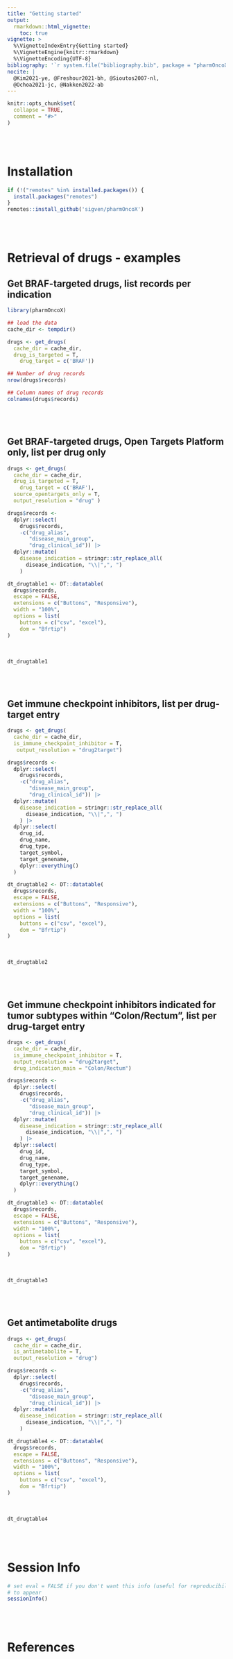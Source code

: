 ```yaml
---
title: "Getting started"
output: 
  rmarkdown::html_vignette:
    toc: true
vignette: >
  %\VignetteIndexEntry{Getting started}
  %\VignetteEngine{knitr::rmarkdown}
  %\VignetteEncoding{UTF-8}
bibliography: '`r system.file("bibliography.bib", package = "pharmOncoX")`'
nocite: |
  @Kim2021-ye, @Freshour2021-bh, @Sioutos2007-nl, 
  @Ochoa2021-jc, @Nakken2022-ab
---
```


```r
knitr::opts_chunk$set(
  collapse = TRUE,
  comment = "#>"
)
```

<br><br>

# Installation

```r

if (!("remotes" %in% installed.packages()) {
  install.packages("remotes")
}
remotes::install_github('sigven/pharmOncoX')
```

<br><br>

# Retrieval of drugs - examples 

## Get BRAF-targeted drugs, list records per indication


```r
library(pharmOncoX)

## load the data
cache_dir <- tempdir()

drugs <- get_drugs(
  cache_dir = cache_dir,
  drug_is_targeted = T,
	drug_target = c('BRAF'))

## Number of drug records
nrow(drugs$records)

## Column names of drug records
colnames(drugs$records)


```

<br><br>

## Get BRAF-targeted drugs, Open Targets Platform only, list per drug only

```r

drugs <- get_drugs(
  cache_dir = cache_dir, 
  drug_is_targeted = T,
	drug_target = c('BRAF'), 
  source_opentargets_only = T, 
  output_resolution = "drug" )

drugs$records <- 
  dplyr::select(
    drugs$records,
    -c("drug_alias",
       "disease_main_group",
       "drug_clinical_id")) |>
  dplyr::mutate(
    disease_indication = stringr::str_replace_all(
      disease_indication, "\\|",", ")
    )

dt_drugtable1 <- DT::datatable(
  drugs$records,
  escape = FALSE,
  extensions = c("Buttons", "Responsive"), 
  width = "100%",
  options = list(
    buttons = c("csv", "excel"), 
    dom = "Bfrtip")
)

```

<br>

```r
dt_drugtable1
```

<br><br>

## Get immune checkpoint inhibitors, list per drug-target entry

```r

drugs <- get_drugs(
  cache_dir = cache_dir, 
  is_immune_checkpoint_inhibitor = T,
   output_resolution = "drug2target")

drugs$records <- 
  dplyr::select(
    drugs$records,
    -c("drug_alias",
       "disease_main_group",
       "drug_clinical_id")) |>
  dplyr::mutate(
    disease_indication = stringr::str_replace_all(
      disease_indication, "\\|",", ")
    ) |>
  dplyr::select(
    drug_id,
    drug_name,
    drug_type,
    target_symbol,
    target_genename,
    dplyr::everything()
  )

dt_drugtable2 <- DT::datatable(
  drugs$records,
  escape = FALSE,
  extensions = c("Buttons", "Responsive"), 
  width = "100%",
  options = list(
    buttons = c("csv", "excel"), 
    dom = "Bfrtip")
)
```

<br>

```r
dt_drugtable2
```

<br><br>

## Get immune checkpoint inhibitors indicated for tumor subtypes within "Colon/Rectum", list per drug-target entry

```r

drugs <- get_drugs(
  cache_dir = cache_dir, 
  is_immune_checkpoint_inhibitor = T,
  output_resolution = "drug2target", 
  drug_indication_main = "Colon/Rectum")

drugs$records <- 
  dplyr::select(
    drugs$records,
    -c("drug_alias",
       "disease_main_group",
       "drug_clinical_id")) |>
  dplyr::mutate(
    disease_indication = stringr::str_replace_all(
      disease_indication, "\\|",", ")
    ) |>
  dplyr::select(
    drug_id,
    drug_name,
    drug_type,
    target_symbol,
    target_genename,
    dplyr::everything()
  )

dt_drugtable3 <- DT::datatable(
  drugs$records,
  escape = FALSE,
  extensions = c("Buttons", "Responsive"), 
  width = "100%",
  options = list(
    buttons = c("csv", "excel"), 
    dom = "Bfrtip")
)

```

<br>

```r
dt_drugtable3
```

<br><br>

## Get antimetabolite drugs

```r

drugs <- get_drugs(
  cache_dir = cache_dir, 
  is_antimetabolite = T,
  output_resolution = "drug")

drugs$records <- 
  dplyr::select(
    drugs$records,
    -c("drug_alias",
       "disease_main_group",
       "drug_clinical_id")) |>
  dplyr::mutate(
    disease_indication = stringr::str_replace_all(
      disease_indication, "\\|",", ")
    )

dt_drugtable4 <- DT::datatable(
  drugs$records,
  escape = FALSE,
  extensions = c("Buttons", "Responsive"), 
  width = "100%",
  options = list(
    buttons = c("csv", "excel"), 
    dom = "Bfrtip")
)

```

<br>

```r
dt_drugtable4
```

<br><br>

# Session Info

\vspace{5pt}
\footnotesize
```r
# set eval = FALSE if you don't want this info (useful for reproducibility) 
# to appear
sessionInfo()
```
\normalsize

<br><br>

# References